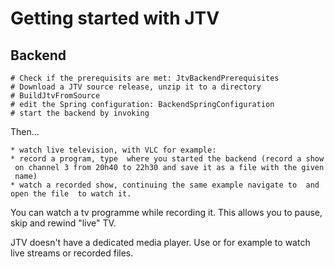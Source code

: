 = Getting started with JTV =

== Backend ==
 # Check if the prerequisits are met: JtvBackendPrerequisites
 # Download a JTV source release, unzip it to a directory
 # BuildJtvFromSource
 # edit the Spring configuration: BackendSpringConfiguration
 # start the backend by invoking {{{tvBackend.sh}}}

Then...
 * watch live television, with VLC for example: {{{vlc http://_tvservername_:2000/watch?tunerNumber=0}}}
 * record a program, type {{{schedulerecording 3 20:40 22:30 /data/tv/nameOfRecording.mpg}}} where you started the backend (record a show on channel 3 from 20h40 to 22h30 and save it as a file with the given name)
 * watch a recorded show, continuing the same example navigate to {{{data/tv}}} and open the file {{{nameOfRecording.mpg}}} to watch it.

You can watch a tv programme while recording it. This allows you to pause, skip and rewind "live" TV. 

JTV doesn't have a dedicated media player. Use {{{mplayer}}} or {{{vlc}}} for example to watch live streams or recorded files.